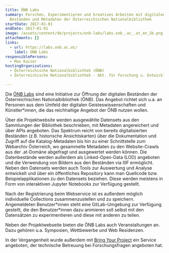 ```yaml
---
title: ÖNB Labs
summary: Forschen, Experimentieren und kreatives Arbeiten mit digitalen
  Beständen und Metadaten der Österreichischen Nationalbibliothek
startDate: 2017-01-01
endDate: 2017-01-01
image: /assets/content/de/projects/onb-labs/labs.onb_.ac_.at_en_2b.png
attachments: []
links:
  - url: https://labs.onb.ac.at/
    label: ONB Labs
responsiblePersons:
  - Max Kaiser
hostingOrganizations:
  - Österreichische Nationalbibliothek (ÖNB)
  - Österreichische Nationalbibliothek - Abt. für Forschung u. Entwicklung

---
```

Die [ÖNB Labs](https://www.onb.ac.at/forschung/oenb-labs) sind eine Initiative zur Öffnung der digitalen Beständen der Österreichischen Nationalbibliothek (ÖNB). Das Angebot richtet sich u.a. an Personen aus dem Umfeld der digitalen Geisteswissenschaften und Künstler\*innen, die das reichhaltige Angebot der ÖNB nutzen wollen.

Über die Projektwebsite werden ausgewählte Datensets aus den Sammlungen der Bibliothek beschrieben, mit Metadaten angereichert und über APIs angeboten. Das Spektrum reicht von bereits digitalisierten Beständen (z.B. historische Ansichtskarten) über die Dokumentation und Zugriff auf die Katalog-Metadaten bis hin zu einer Schnittstelle zum Webarchiv Österreich, wo gesammelte Metadaten zu den Website-Crawls aus der .at-Domäne abgefragt und ausgewertet werden können. Die Datenbestände werden außerdem als Linked-Open-Data (LOD) angeboten und die Verwendung von Bildern aus den Beständen via IIIF ermöglicht. Neben den Datensets werden auch Tools zur Auswertung und Analyse entwickelt und über ein öffentliches Repository kann man Quellcode bzw. Beispielapplikationen zu den Datensets beziehen. Diese werden meistens in Form von interaktiven Jupyter Notebooks zur Verfügung gestellt.

Nach der Registrierung beim Webservice ist es außerdem möglich individuelle Collections zusammenzustellen und zu speichern. Angemeldeten Benutzer\*innen steht eine GitLab-Umgebung zur Verfügung gestellt, die den Benutzer\*innen dazu animieren soll selbst mit den Datensätzen zu experimentieren und diese mit anderen zu teilen.

Neben der Projektwebseite bieten die ÖNB Labs auch Veranstaltungen an. Dazu gehören u.a. Symposien, Wettbewerbe und Web Residenzen.

In der Vergangenheit wurde außerdem mit [Bring Your Project](https://digital-humanities.at/de/dha/s-project/bring-your-project) ein Service angeboten, der technische Betreuung bei Forschungsfragen angeboten hat.